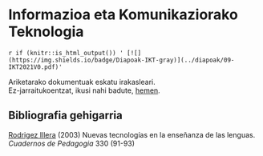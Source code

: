 # Informazioa eta Komunikaziorako Teknologia

`r if (knitr::is_html_output()) ' [![](https://img.shields.io/badge/Diapoak-IKT-gray)](../diapoak/09-IKT2021V0.pdf)'`

Ariketarako dokumentuak eskatu irakasleari.  
Ez-jarraitukoentzat, ikusi nahi badute, [hemen](assets/09/ariketa_21.txt).

## Bibliografia gehigarria

[Rodrigez Illera](assets/09/Nuevas_tecnologias_en_la_ensenanza_de_las_lenguas.pdf) (2003) Nuevas tecnologías en la enseñanza de las lenguas. *Cuadernos de Pedagogia* 330 (91-93)


